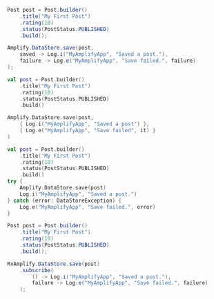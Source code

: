 <BlockSwitcher>
<CodeBlock name="Java">

```java
Post post = Post.builder()
    .title("My First Post")
    .rating(10)
    .status(PostStatus.PUBLISHED)
    .build();

Amplify.DataStore.save(post,
    saved -> Log.i("MyAmplifyApp", "Saved a post."),
    failure -> Log.e("MyAmplifyApp", "Save failed.", failure)
);
```

</CodeBlock>
<CodeBlock name="Kotlin - Callbacks">

```kotlin
val post = Post.builder()
    .title("My First Post")
    .rating(10)
    .status(PostStatus.PUBLISHED)
    .build()

Amplify.DataStore.save(post,
    { Log.i("MyAmplifyApp", "Saved a post") },
    { Log.e("MyAmplifyApp", "Save failed", it) }
)
```

</CodeBlock>
<CodeBlock name="Kotlin - Coroutines (Beta)">

```kotlin
val post = Post.builder()
    .title("My First Post")
    .rating(10)
    .status(PostStatus.PUBLISHED)
    .build()
try {
    Amplify.DataStore.save(post)
    Log.i("MyAmplifyApp", "Saved a post.")
} catch (error: DataStoreException) {
    Log.e("MyAmplifyApp", "Save failed.", error)
}
```

</CodeBlock>
<CodeBlock name="RxJava">

```java
Post post = Post.builder()
    .title("My First Post")
    .rating(10)
    .status(PostStatus.PUBLISHED)
    .build();

RxAmplify.DataStore.save(post)
    .subscribe(
        () -> Log.i("MyAmplifyApp", "Saved a post."),
        failure -> Log.e("MyAmplifyApp", "Save failed.", failure)
    );
```

</CodeBlock>
</BlockSwitcher>
